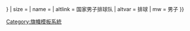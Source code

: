 {{country data {{{1}}}
| Flagright/core
| variant = {{{variant|{{{2|}}}}}}
| size = {{{size|}}}
| name = {{{name|}}}
| altlink = 国家男子排球队
| altvar = 排球
| mw = 男子
}}<noinclude>{{documentation}}
[[Category:旗幟模板系統]]
</noinclude>